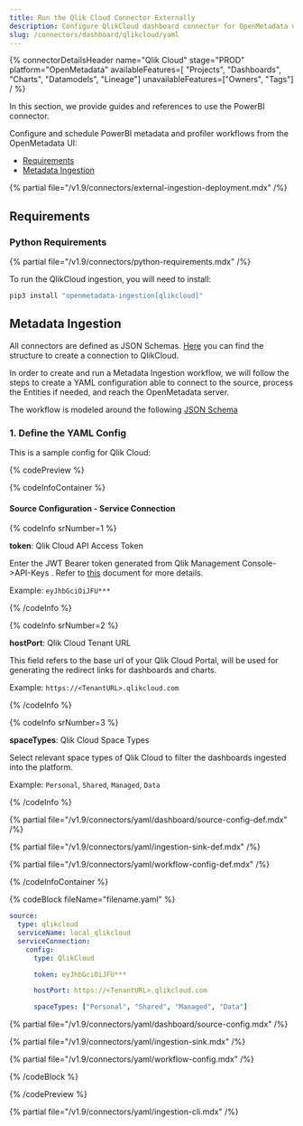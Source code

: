 ```yaml
---
title: Run the Qlik Cloud Connector Externally
description: Configure QlikCloud dashboard connector for OpenMetadata using YAML. Step-by-step setup guide with examples to integrate Qlik Cloud analytics seamlessly.
slug: /connectors/dashboard/qlikcloud/yaml
---
```


{% connectorDetailsHeader
  name="Qlik Cloud"
  stage="PROD"
  platform="OpenMetadata"
  availableFeatures=[ "Projects", "Dashboards", "Charts", "Datamodels", "Lineage"]
  unavailableFeatures=["Owners", "Tags"]
/ %}

In this section, we provide guides and references to use the PowerBI connector.

Configure and schedule PowerBI metadata and profiler workflows from the OpenMetadata UI:

- [Requirements](#requirements)
- [Metadata Ingestion](#metadata-ingestion)

{% partial file="/v1.9/connectors/external-ingestion-deployment.mdx" /%}

## Requirements

### Python Requirements

{% partial file="/v1.9/connectors/python-requirements.mdx" /%}

To run the QlikCloud ingestion, you will need to install:

```bash
pip3 install "openmetadata-ingestion[qlikcloud]"
```

## Metadata Ingestion

All connectors are defined as JSON Schemas.
[Here](https://github.com/open-metadata/OpenMetadata/blob/main/openmetadata-spec/src/main/resources/json/schema/entity/services/connections/dashboard/qlikCloudConnection.json)
you can find the structure to create a connection to QlikCloud.

In order to create and run a Metadata Ingestion workflow, we will follow
the steps to create a YAML configuration able to connect to the source,
process the Entities if needed, and reach the OpenMetadata server.

The workflow is modeled around the following
[JSON Schema](https://github.com/open-metadata/OpenMetadata/blob/main/openmetadata-spec/src/main/resources/json/schema/metadataIngestion/workflow.json)

### 1. Define the YAML Config

This is a sample config for Qlik Cloud:

{% codePreview %}

{% codeInfoContainer %}

#### Source Configuration - Service Connection

{% codeInfo srNumber=1 %}

**token**: Qlik Cloud API Access Token

Enter the JWT Bearer token generated from Qlik Management Console->API-Keys . Refer to [this](https://help.qlik.com/en-US/cloud-services/Subsystems/Hub/Content/Sense_Hub/Admin/mc-generate-api-keys.htm) document for more details.

Example: `eyJhbGciOiJFU***`

{% /codeInfo %}

{% codeInfo srNumber=2 %}

**hostPort**: Qlik Cloud Tenant URL

This field refers to the base url of your Qlik Cloud Portal, will be used for generating the redirect links for dashboards and charts.

Example: `https://<TenantURL>.qlikcloud.com`

{% /codeInfo %}

{% codeInfo srNumber=3 %}

**spaceTypes**: Qlik Cloud Space Types

Select relevant space types of Qlik Cloud to filter the dashboards ingested into the platform.

Example: `Personal`, `Shared`, `Managed`, `Data`

{% /codeInfo %}


{% partial file="/v1.9/connectors/yaml/dashboard/source-config-def.mdx" /%}

{% partial file="/v1.9/connectors/yaml/ingestion-sink-def.mdx" /%}

{% partial file="/v1.9/connectors/yaml/workflow-config-def.mdx" /%}

{% /codeInfoContainer %}

{% codeBlock fileName="filename.yaml" %}

```yaml {% isCodeBlock=true %}
source:
  type: qlikcloud
  serviceName: local_qlikcloud
  serviceConnection:
    config:
      type: QlikCloud
```
```yaml {% srNumber=1 %}
      token: eyJhbGciOiJFU***
```
```yaml {% srNumber=2 %}
      hostPort: https://<TenantURL>.qlikcloud.com
```
```yaml {% srNumber=3 %}
      spaceTypes: ["Personal", "Shared", "Managed", "Data"]
```

{% partial file="/v1.9/connectors/yaml/dashboard/source-config.mdx" /%}

{% partial file="/v1.9/connectors/yaml/ingestion-sink.mdx" /%}

{% partial file="/v1.9/connectors/yaml/workflow-config.mdx" /%}

{% /codeBlock %}

{% /codePreview %}

{% partial file="/v1.9/connectors/yaml/ingestion-cli.mdx" /%}
